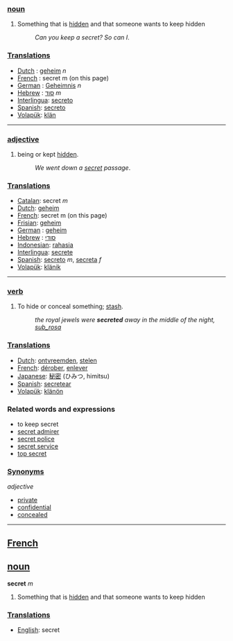 ===[[noun]]===
#Something that is [[hidden]] and that someone wants to keep hidden
#:''Can you keep a secret? So can I''.

===[[Translation]]s===
*[[Dutch]]  : [[geheim]] ''n''
*[[French]] : secret m (on this page)
*[[German]] : [[Geheimnis]] ''n''
*[[Hebrew]] : [[סוד]] ''m''
*[[Interlingua]]: [[secreto]]
*[[Spanish]]: [[secreto]]
*[[Volapük]]: [[klän]]

----

===[[adjective]]===
#being or kept [[hidden]].
#:''We went down a [[secret]] passage''.

===[[Translation]]s===
*[[Catalan]]: secret ''m''
*[[Dutch]]: [[geheim]]
*[[French]]: secret m (on this page)
*[[Frisian]]: [[geheim]]
*[[German]] : [[geheim]]
*[[Hebrew]] : [[סודי]]
*[[Indonesian]]: [[rahasia]]
*[[Interlingua]]: [[secrete]]
*[[Spanish]]: [[secreto]] ''m'', [[secreta]] ''f''
*[[Volapük]]: [[klänik]]

----

===[[verb]]===
# To hide or conceal something; [[stash]].
#:''the royal jewels were '''secreted''' away in the middle of the night, [[sub_rosa]]''

===[[Translation]]s===
*[[Dutch]]: [[ontvreemden]], [[stelen]]
*[[French]]: [[dérober]], [[enlever]]
*[[Japanese]]: [[秘密]] (ひみつ, himitsu)
*[[Spanish]]: [[secretear]]
*[[Volapük]]: [[klänön]]

=== Related words and expressions ===
* to keep secret
*[[secret admirer]]
*[[secret police]]
*[[secret service]]
*[[top secret]]

===[[Synonym]]s===

''adjective''
*[[private]]
*[[confidential]]
*[[concealed]]

----

==[[French]]==

== [[noun]] ==
'''secret''' ''m''
#Something that is [[hidden]] and that someone wants to keep hidden

===[[Translation]]s===
*[[English]]: secret